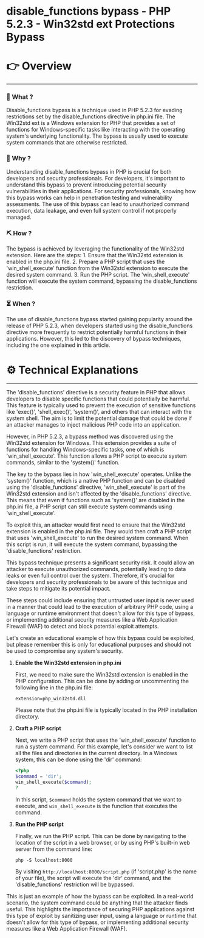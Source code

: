 # disable_functions bypass - PHP 5.2.3 - Win32std ext Protections Bypass


# 👉 Overview

---

### 👀 What ?

Disable_functions bypass is a technique used in PHP 5.2.3 for evading restrictions set by the disable_functions directive in php.ini file. The Win32std ext is a Windows extension for PHP that provides a set of functions for Windows-specific tasks like interacting with the operating system's underlying functionality. The bypass is usually used to execute system commands that are otherwise restricted.


### 🧐 Why ?

Understanding disable_functions bypass in PHP is crucial for both developers and security professionals. For developers, it's important to understand this bypass to prevent introducing potential security vulnerabilities in their applications. For security professionals, knowing how this bypass works can help in penetration testing and vulnerability assessments. The use of this bypass can lead to unauthorized command execution, data leakage, and even full system control if not properly managed.


### ⛏️ How ?

The bypass is achieved by leveraging the functionality of the Win32std extension. Here are the steps: 1. Ensure that the Win32std extension is enabled in the php.ini file. 2. Prepare a PHP script that uses the 'win_shell_execute' function from the Win32std extension to execute the desired system command. 3. Run the PHP script. The 'win_shell_execute' function will execute the system command, bypassing the disable_functions restriction.


### ⏳ When ?

The use of disable_functions bypass started gaining popularity around the release of PHP 5.2.3, when developers started using the disable_functions directive more frequently to restrict potentially harmful functions in their applications. However, this led to the discovery of bypass techniques, including the one explained in this article.


# ⚙️ Technical Explanations

---

The 'disable_functions' directive is a security feature in PHP that allows developers to disable specific functions that could potentially be harmful. This feature is typically used to prevent the execution of sensitive functions like 'exec()', 'shell_exec()', 'system()', and others that can interact with the system shell. The aim is to limit the potential damage that could be done if an attacker manages to inject malicious PHP code into an application.

However, in PHP 5.2.3, a bypass method was discovered using the Win32std extension for Windows. This extension provides a suite of functions for handling Windows-specific tasks, one of which is 'win_shell_execute'. This function allows a PHP script to execute system commands, similar to the 'system()' function.

The key to the bypass lies in how 'win_shell_execute' operates. Unlike the 'system()' function, which is a native PHP function and can be disabled using the 'disable_functions' directive, 'win_shell_execute' is part of the Win32std extension and isn't affected by the 'disable_functions' directive. This means that even if functions such as 'system()' are disabled in the php.ini file, a PHP script can still execute system commands using 'win_shell_execute'.

To exploit this, an attacker would first need to ensure that the Win32std extension is enabled in the php.ini file. They would then craft a PHP script that uses 'win_shell_execute' to run the desired system command. When this script is run, it will execute the system command, bypassing the 'disable_functions' restriction.

This bypass technique presents a significant security risk. It could allow an attacker to execute unauthorized commands, potentially leading to data leaks or even full control over the system. Therefore, it's crucial for developers and security professionals to be aware of this technique and take steps to mitigate its potential impact.

These steps could include ensuring that untrusted user input is never used in a manner that could lead to the execution of arbitrary PHP code, using a language or runtime environment that doesn't allow for this type of bypass, or implementing additional security measures like a Web Application Firewall (WAF) to detect and block potential exploit attempts.

Let's create an educational example of how this bypass could be exploited, but please remember this is only for educational purposes and should not be used to compromise any system's security.

1. **Enable the Win32std extension in php.ini**
    
    First, we need to make sure the Win32std extension is enabled in the PHP configuration. This can be done by adding or uncommenting the following line in the php.ini file:
    
    ```
    extension=php_win32std.dll
    
    ```
    
    Please note that the php.ini file is typically located in the PHP installation directory.
    
2. **Craft a PHP script**
    
    Next, we write a PHP script that uses the 'win_shell_execute' function to run a system command. For this example, let's consider we want to list all the files and directories in the current directory. In a Windows system, this can be done using the 'dir' command:
    
    ```php
    <?php
    $command = 'dir';
    win_shell_execute($command);
    ?
    
    ```
    
    In this script, `$command` holds the system command that we want to execute, and `win_shell_execute` is the function that executes the command.
    
3. **Run the PHP script**
    
    Finally, we run the PHP script. This can be done by navigating to the location of the script in a web browser, or by using PHP's built-in web server from the command line:
    
    ```
    php -S localhost:8000
    
    ```
    
    By visiting `http://localhost:8000/script.php` (if 'script.php' is the name of your file), the script will execute the 'dir' command, and the 'disable_functions' restriction will be bypassed.
    

This is just an example of how the bypass can be exploited. In a real-world scenario, the system command could be anything that the attacker finds useful. This highlights the importance of securing PHP applications against this type of exploit by sanitizing user input, using a language or runtime that doesn't allow for this type of bypass, or implementing additional security measures like a Web Application Firewall (WAF).
